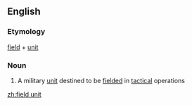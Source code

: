 ==English==

===Etymology===
[[field]] + [[unit]]

===Noun===
{{en-noun}}

# A military [[unit]] destined to be [[field]]ed in [[tactical]] operations

[[zh:field unit]]